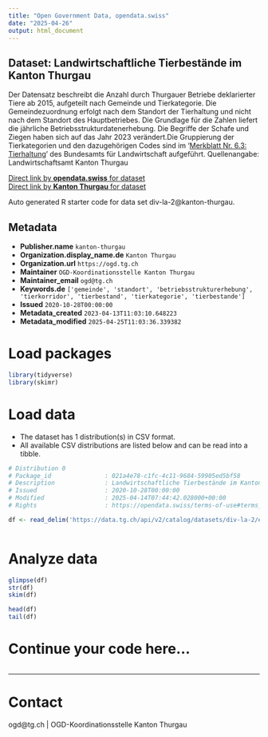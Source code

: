 ```yaml
---
title: "Open Government Data, opendata.swiss"
date: "2025-04-26"
output: html_document
---
```


## Dataset: Landwirtschaftliche Tierbestände im Kanton Thurgau

Der Datensatz beschreibt die Anzahl durch Thurgauer Betriebe deklarierter Tiere ab 2015, aufgeteilt nach Gemeinde und Tierkategorie. Die Gemeindezuordnung erfolgt nach dem Standort der Tierhaltung und nicht nach dem Standort des Hauptbetriebes. Die Grundlage für die Zahlen liefert die jährliche Betriebsstrukturdatenerhebung. Die Begriffe der
Schafe und Ziegen haben sich auf das Jahr 2023 verändert.Die Gruppierung der Tierkategorien und den dazugehörigen Codes sind im '[Merkblatt Nr. 6.3: Tierhaltung](https://backend.blw.admin.ch/fileservice/sdweb-docs-prod-blwch-files/files/2024/12/11/470ffd61-4447-4fff-85eb-0e99e2d4a8ed.pdf)' des Bundesamts für Landwirtschaft aufgeführt.
Quellenangabe: Landwirtschaftsamt Kanton Thurgau

[Direct link by **opendata.swiss** for dataset](https://opendata.swiss/de/dataset/landwirtschaftliche-tierbestande-im-kanton-thurgau1)<br>
[Direct link by **Kanton Thurgau** for dataset](https://data.tg.ch/explore/dataset/div-la-2/)

Auto generated R starter code for data set div-la-2@kanton-thurgau.

## Metadata

- **Publisher.name** `kanton-thurgau`
- **Organization.display_name.de** `Kanton Thurgau`
- **Organization.url** `https://ogd.tg.ch`
- **Maintainer** `OGD-Koordinationsstelle Kanton Thurgau`
- **Maintainer_email** `ogd@tg.ch`
- **Keywords.de** `['gemeinde', 'standort', 'betriebsstrukturerhebung', 'tierkorridor', 'tierbestand', 'tierkategorie', 'tierbestande']`
- **Issued** `2020-10-28T00:00:00`
- **Metadata_created** `2023-04-13T11:03:10.648223`
- **Metadata_modified** `2025-04-25T11:03:36.339382`


# Load packages

```r

library(tidyverse)
library(skimr)

```

# Load data

-   The dataset has 1 distribution(s) in CSV format.
-   All available CSV distributions are listed below and can be read into a tibble.

```r

# Distribution 0
# Package_id               : 021a4e78-c1fc-4c11-9684-59905ed5bf58
# Description              : Landwirtschaftliche Tierbestände im Kanton Thurgau (csv)
# Issued                   : 2020-10-28T00:00:00
# Modified                 : 2025-04-14T07:44:42.028000+00:00
# Rights                   : https://opendata.swiss/terms-of-use#terms_by

df <- read_delim('https://data.tg.ch/api/v2/catalog/datasets/div-la-2/exports/csv?use_labels=true')



```

# Analyze data

```r

glimpse(df)
str(df)
skim(df)

head(df)
tail(df)

```

# Continue your code here...

```r

```

------------------------------------------------------------------------

# Contact

ogd@tg.ch | OGD-Koordinationsstelle Kanton Thurgau

